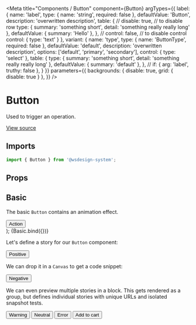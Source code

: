
<Meta
  title="Components / Button"
  component={Button}
  argTypes={{
    label: {
      name: 'label',
      type: { name: 'string', required: false },
      defaultValue: 'Button',
      description: 'overwritten description',
      table: {
        // disable: true, // to disable row
        type: {
          summary: 'something short',
          detail: 'something really really long'
        },
        defaultValue: { summary: 'Hello' },
      },
      // control: false, // to disable control
      control: {
        type: 'text'
      }
    },
    variant: {
      name: 'type',
      type: { name: 'ButtonType', required: false },
      defaultValue: 'default',
      description: 'overwritten description',
      options: ['default', 'primary', 'secondary'],
      control: { type: 'select' },
      table: {
        type: {
          summary: 'something short',
          detail: 'something really really long'
        },
        defaultValue: { summary: 'default' },
      },
      // if: { arg: 'label', truthy: false },
    }
  }}
  parameters={{
    backgrounds: { disable: true, grid: { disable: true } },
  }}
/>

# Button

Used to trigger an operation.

[View source](https://github.com/actarian/wsdesign-system/tree/main/@components/button)

## Imports

```js
import { Button } from '@wsdesign-system';
```

## Props

<ArgsTable of={ButtonProps} />

## Basic

The basic `Button` contains an animation effect.

  <div style={{ margin: '0 1em' }}>
    <Button {...args}>Action</Button>
  </div>
</>);

<Canvas>
  <Story
    name="basic"
    args={{ variant: 'default' }}
  >
    {Basic.bind({})}
  </Story>
</Canvas>


Let's define a story for our `Button` component:

<Story name="positive">
  <Button status="positive">Positive</Button>
</Story>

We can drop it in a `Canvas` to get a code snippet:

<Canvas>
  <Story name="negative">
    <Button status="negative">Negative</Button>
  </Story>
</Canvas>

We can even preview multiple stories in a block. This
gets rendered as a group, but defines individual stories
with unique URLs and isolated snapshot tests.

<Canvas>
  <Story name="warning">
    <Button status="warning">Warning</Button>
  </Story>
  <Story name="neutral">
    <Button status="neutral">Neutral</Button>
  </Story>
  <Story name="error">
    <Button status="error">Error</Button>
  </Story>
  <Story name="with icon">
    <Button status="warning">
      <span>Add to cart</span><ShoppingCart />
    </Button>
  </Story>
</Canvas>
